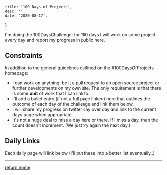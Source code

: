 



    title: '100 Days of Projects',
    desc: '',
    date: '2020-08-17',
}


I'm doing the 100DaysChallenge: for 100 days I will work on some project every
day and report my progress in public here.

## Constraints

In addition to the general guidelines outlined on the #100DaysOfProjects
homepage:

-   I can work on anything: be it a pull request to an open source project or
    further developments on my own site. The only requirement is that there is
    some **unit** of work that I can link to.
-   I'll add a bullet entry (if not a full page linked) here that outlines the
    outcome of each day of the challenge and link them below.
-   I will share my progress on twitter day over day and link to the current
    days page when appropriate.
-   It's not a huge deal to miss a day here or there. If I miss a day, then the
    count doesn't increment. (We just try again the next day.)

## Daily Links

Each daily page will link below (I'll put these into a better list eventually..)

<PageList postsArray={props.postsArray} />

---

[return home](/)
